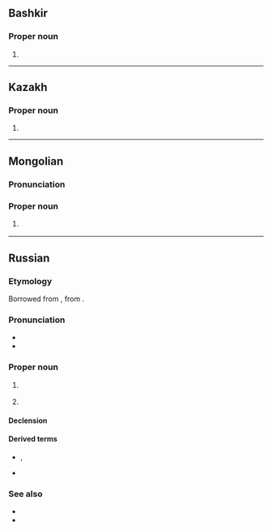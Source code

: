 {{also|Ізраіль|Ізраїль}}
==Bashkir==

===Proper noun===
{{head|ba|proper noun}}

# {{place|ba|country|r/Western Asia|t1=Israel}}

----

==Kazakh==
{{kk-regional|Израиль|يزرايل}}
{{wikipedia|lang=kk}}

===Proper noun===
{{head|kk|proper noun}}

# {{place|kk|country|r/Western Asia|t1=Israel}}

----

==Mongolian==
{{wikipedia|lang=mn}}

===Pronunciation===
{{mn-IPA|Изра́иль}}

===Proper noun===
{{mn-proper noun|ᠢᠰᠷᠠᠶᠢᠯ}}

# {{place|mn|country|r/Western Asia|t1=Israel}}
#: {{syn|mn|Израйль}}

----

==Russian==
{{wikipedia|lang=ru}}

===Etymology===
Borrowed from {{bor|ru|grc|Ἰσρᾱήλ||Israel}}, from {{der|ru|he|יִשְׂרָאֵל||Israel|tr=yisra'él}}.

===Pronunciation===
* {{ru-IPA|Изра́иль}}
* {{audio|ru|Ru-{{PAGENAME}}.ogg|Audio}}

===Proper noun===
{{ru-proper noun+|Изра́иль|m|a=ia|adj=изра́ильский}}

# {{lb|ru|inanimate}} {{place|ru|country|r/Western Asia|t1=Israel}}
# {{lb|ru|animate}} {{given name|ru|male|from=Hebrew|xlit=Izrail|eq=Israel}}

====Declension====
{{ru-noun-table|Изра́иль|m|n=sg|a=ia}}
{{ru-noun-table|old=1|Изра́иль|m|n=sg|a=ia}}

====Derived terms====
* {{l|ru|израильтя́нин}}, {{l|ru|израильтя́нка}}
* {{l|ru|изра́ильский}}

===See also===
* {{l|ru|Израи́л|gloss=Israel, person's name}}
* {{l|ru|Исраэ́ль|gloss=Israel, person's name}}